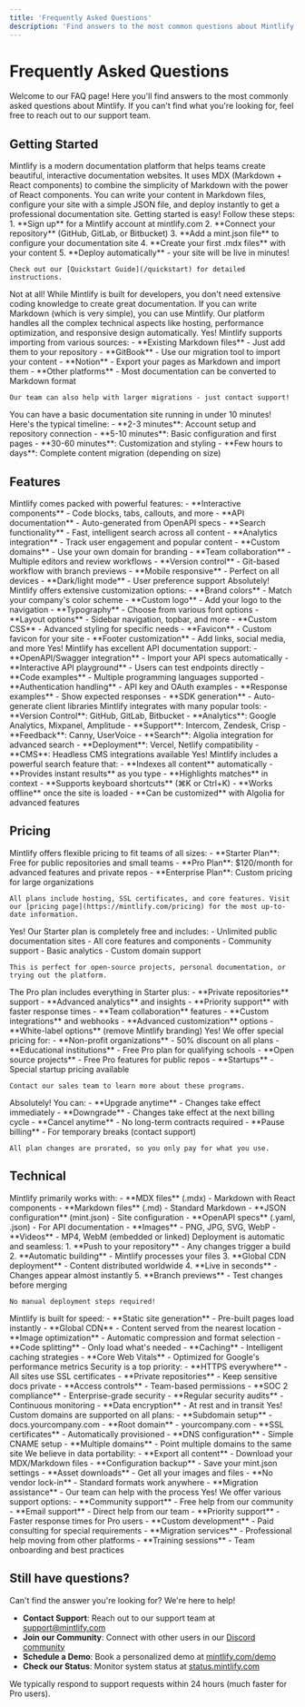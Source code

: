 ```yaml
---
title: 'Frequently Asked Questions'
description: 'Find answers to the most common questions about Mintlify'
---
```


# Frequently Asked Questions

Welcome to our FAQ page! Here you'll find answers to the most commonly asked questions about Mintlify. If you can't find what you're looking for, feel free to reach out to our support team.

## Getting Started

<AccordionGroup>
  <Accordion title="What is Mintlify and how does it work?">
    Mintlify is a modern documentation platform that helps teams create beautiful, interactive documentation websites. It uses MDX (Markdown + React components) to combine the simplicity of Markdown with the power of React components. You can write your content in Markdown files, configure your site with a simple JSON file, and deploy instantly to get a professional documentation site.
  </Accordion>

  <Accordion title="How do I get started with Mintlify?">
    Getting started is easy! Follow these steps:
    1. **Sign up** for a Mintlify account at mintlify.com
    2. **Connect your repository** (GitHub, GitLab, or Bitbucket)
    3. **Add a mint.json file** to configure your documentation site
    4. **Create your first .mdx files** with your content
    5. **Deploy automatically** - your site will be live in minutes!
    
    Check out our [Quickstart Guide](/quickstart) for detailed instructions.
  </Accordion>

  <Accordion title="Do I need coding experience to use Mintlify?">
    Not at all! While Mintlify is built for developers, you don't need extensive coding knowledge to create great documentation. If you can write Markdown (which is very simple), you can use Mintlify. Our platform handles all the complex technical aspects like hosting, performance optimization, and responsive design automatically.
  </Accordion>

  <Accordion title="Can I import existing documentation?">
    Yes! Mintlify supports importing from various sources:
    - **Existing Markdown files** - Just add them to your repository
    - **GitBook** - Use our migration tool to import your content
    - **Notion** - Export your pages as Markdown and import them
    - **Other platforms** - Most documentation can be converted to Markdown format
    
    Our team can also help with larger migrations - just contact support!
  </Accordion>

  <Accordion title="How long does it take to set up a documentation site?">
    You can have a basic documentation site running in under 10 minutes! Here's the typical timeline:
    - **2-3 minutes**: Account setup and repository connection
    - **5-10 minutes**: Basic configuration and first pages
    - **30-60 minutes**: Customization and styling
    - **Few hours to days**: Complete content migration (depending on size)
  </Accordion>
</AccordionGroup>

## Features

<AccordionGroup>
  <Accordion title="What features does Mintlify offer?">
    Mintlify comes packed with powerful features:
    - **Interactive components** - Code blocks, tabs, callouts, and more
    - **API documentation** - Auto-generated from OpenAPI specs
    - **Search functionality** - Fast, intelligent search across all content
    - **Analytics integration** - Track user engagement and popular content
    - **Custom domains** - Use your own domain for branding
    - **Team collaboration** - Multiple editors and review workflows
    - **Version control** - Git-based workflow with branch previews
    - **Mobile responsive** - Perfect on all devices
    - **Dark/light mode** - User preference support
  </Accordion>

  <Accordion title="Can I customize the look and feel of my documentation?">
    Absolutely! Mintlify offers extensive customization options:
    - **Brand colors** - Match your company's color scheme
    - **Custom logo** - Add your logo to the navigation
    - **Typography** - Choose from various font options
    - **Layout options** - Sidebar navigation, topbar, and more
    - **Custom CSS** - Advanced styling for specific needs
    - **Favicon** - Custom favicon for your site
    - **Footer customization** - Add links, social media, and more
  </Accordion>

  <Accordion title="Does Mintlify support API documentation?">
    Yes! Mintlify has excellent API documentation support:
    - **OpenAPI/Swagger integration** - Import your API specs automatically
    - **Interactive API playground** - Users can test endpoints directly
    - **Code examples** - Multiple programming languages supported
    - **Authentication handling** - API key and OAuth examples
    - **Response examples** - Show expected responses
    - **SDK generation** - Auto-generate client libraries
  </Accordion>

  <Accordion title="What integrations are available?">
    Mintlify integrates with many popular tools:
    - **Version Control**: GitHub, GitLab, Bitbucket
    - **Analytics**: Google Analytics, Mixpanel, Amplitude
    - **Support**: Intercom, Zendesk, Crisp
    - **Feedback**: Canny, UserVoice
    - **Search**: Algolia integration for advanced search
    - **Deployment**: Vercel, Netlify compatibility
    - **CMS**: Headless CMS integrations available
  </Accordion>

  <Accordion title="Is there a search feature?">
    Yes! Mintlify includes a powerful search feature that:
    - **Indexes all content** automatically
    - **Provides instant results** as you type
    - **Highlights matches** in context
    - **Supports keyboard shortcuts** (⌘K or Ctrl+K)
    - **Works offline** once the site is loaded
    - **Can be customized** with Algolia for advanced features
  </Accordion>
</AccordionGroup>

## Pricing

<AccordionGroup>
  <Accordion title="How much does Mintlify cost?">
    Mintlify offers flexible pricing to fit teams of all sizes:
    - **Starter Plan**: Free for public repositories and small teams
    - **Pro Plan**: $120/month for advanced features and private repos
    - **Enterprise Plan**: Custom pricing for large organizations
    
    All plans include hosting, SSL certificates, and core features. Visit our [pricing page](https://mintlify.com/pricing) for the most up-to-date information.
  </Accordion>

  <Accordion title="Is there a free plan available?">
    Yes! Our Starter plan is completely free and includes:
    - Unlimited public documentation sites
    - All core features and components
    - Community support
    - Basic analytics
    - Custom domain support
    
    This is perfect for open-source projects, personal documentation, or trying out the platform.
  </Accordion>

  <Accordion title="What's included in the Pro plan?">
    The Pro plan includes everything in Starter plus:
    - **Private repositories** support
    - **Advanced analytics** and insights
    - **Priority support** with faster response times
    - **Team collaboration** features
    - **Custom integrations** and webhooks
    - **Advanced customization** options
    - **White-label options** (remove Mintlify branding)
  </Accordion>

  <Accordion title="Do you offer discounts for non-profits or educational institutions?">
    Yes! We offer special pricing for:
    - **Non-profit organizations** - 50% discount on all plans
    - **Educational institutions** - Free Pro plan for qualifying schools
    - **Open source projects** - Free Pro features for public repos
    - **Startups** - Special startup pricing available
    
    Contact our sales team to learn more about these programs.
  </Accordion>

  <Accordion title="Can I change my plan later?">
    Absolutely! You can:
    - **Upgrade anytime** - Changes take effect immediately
    - **Downgrade** - Changes take effect at the next billing cycle
    - **Cancel anytime** - No long-term contracts required
    - **Pause billing** - For temporary breaks (contact support)
    
    All plan changes are prorated, so you only pay for what you use.
  </Accordion>
</AccordionGroup>

## Technical

<AccordionGroup>
  <Accordion title="What file formats does Mintlify support?">
    Mintlify primarily works with:
    - **MDX files** (.mdx) - Markdown with React components
    - **Markdown files** (.md) - Standard Markdown
    - **JSON configuration** (mint.json) - Site configuration
    - **OpenAPI specs** (.yaml, .json) - For API documentation
    - **Images** - PNG, JPG, SVG, WebP
    - **Videos** - MP4, WebM (embedded or linked)
  </Accordion>

  <Accordion title="How does deployment work?">
    Deployment is automatic and seamless:
    1. **Push to your repository** - Any changes trigger a build
    2. **Automatic building** - Mintlify processes your files
    3. **Global CDN deployment** - Content distributed worldwide
    4. **Live in seconds** - Changes appear almost instantly
    5. **Branch previews** - Test changes before merging
    
    No manual deployment steps required!
  </Accordion>

  <Accordion title="What about performance and speed?">
    Mintlify is built for speed:
    - **Static site generation** - Pre-built pages load instantly
    - **Global CDN** - Content served from the nearest location
    - **Image optimization** - Automatic compression and format selection
    - **Code splitting** - Only load what's needed
    - **Caching** - Intelligent caching strategies
    - **Core Web Vitals** - Optimized for Google's performance metrics
  </Accordion>

  <Accordion title="Is my documentation secure?">
    Security is a top priority:
    - **HTTPS everywhere** - All sites use SSL certificates
    - **Private repositories** - Keep sensitive docs private
    - **Access controls** - Team-based permissions
    - **SOC 2 compliance** - Enterprise-grade security
    - **Regular security audits** - Continuous monitoring
    - **Data encryption** - At rest and in transit
  </Accordion>

  <Accordion title="Can I use custom domains?">
    Yes! Custom domains are supported on all plans:
    - **Subdomain setup** - docs.yourcompany.com
    - **Root domain** - yourcompany.com
    - **SSL certificates** - Automatically provisioned
    - **DNS configuration** - Simple CNAME setup
    - **Multiple domains** - Point multiple domains to the same site
  </Accordion>

  <Accordion title="What happens if I need to migrate away from Mintlify?">
    We believe in data portability:
    - **Export all content** - Download your MDX/Markdown files
    - **Configuration backup** - Save your mint.json settings
    - **Asset downloads** - Get all your images and files
    - **No vendor lock-in** - Standard formats work anywhere
    - **Migration assistance** - Our team can help with the process
  </Accordion>

  <Accordion title="Do you provide support for custom development?">
    Yes! We offer various support options:
    - **Community support** - Free help from our community
    - **Email support** - Direct help from our team
    - **Priority support** - Faster response times for Pro users
    - **Custom development** - Paid consulting for special requirements
    - **Migration services** - Professional help moving from other platforms
    - **Training sessions** - Team onboarding and best practices
  </Accordion>
</AccordionGroup>

## Still have questions?

Can't find the answer you're looking for? We're here to help!

- **Contact Support**: Reach out to our support team at [support@mintlify.com](mailto:support@mintlify.com)
- **Join our Community**: Connect with other users in our [Discord community](https://discord.gg/mintlify)
- **Schedule a Demo**: Book a personalized demo at [mintlify.com/demo](https://mintlify.com/demo)
- **Check our Status**: Monitor system status at [status.mintlify.com](https://status.mintlify.com)

We typically respond to support requests within 24 hours (much faster for Pro users).